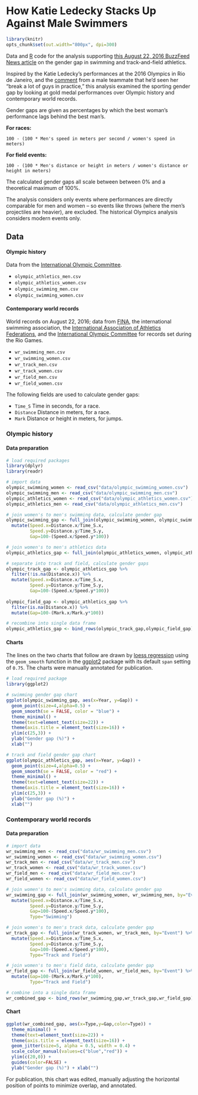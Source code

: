 # How Katie Ledecky Stacks Up Against Male Swimmers

```r
library(knitr)
opts_chunk$set(out.width="800px", dpi=300)
```

Data and [R](https://www.r-project.org/) code for the analysis supporting [this August 22, 2016 BuzzFeed News article](https://www.buzzfeed.com/peteraldhous/katie-ledecky-superhuman) on the gender gap in swimming and track-and-field athletics.

Inspired by the Katie Ledecky's performances at the 2016 Olympics in Rio de Janeiro, and the [comment](http://www.usaswimming.org/ViewNewsArticle.aspx?TabId=0&itemid=13563&mid=14491) from a male teammate that he’d seen her “break a lot of guys in practice,” this analysis examined the sporting gender gap by looking at gold medal performances over Olympic history and contemporary world records.

Gender gaps are given as percentages by which the best woman's performance lags behind the best man's. 

**For races:**

`100 - (100 * Men's speed in meters per second / women's speed in meters)`

**For field events:**

`100 - (100 * Men's distance or height in meters / women's distance or height in meters)`

The calculated gender gaps all scale between between 0% and a theoretical maximum of 100%.

The analysis considers only events where performances are directly comparable for men and women -- so events like throws (where the men’s projectiles are heavier), are excluded. The historical Olympics analysis considers modern events only.

## Data

#### Olympic history

Data from the [International Olympic Committee](https://www.olympic.org/).

- `olympic_athletics_men.csv` 
- `olympic_athletics_women.csv`
- `olympic_swimming_men.csv`
- `olympic_swimming_women.csv`

#### Contemporary world records

World records on August 22, 2016; data from [FINA](http://www.fina.org), the international swimming association, the [International Association of Athletics Federations](https://www.iaaf.org/), and the [International Olympic Committee](https://www.rio2016.com/en/records) for records set during the Rio Games.

- `wr_swimming_men.csv`
- `wr_swimming_women.csv`
- `wr_track_men.csv` 
- `wr_track_women.csv`
- `wr_field_men.csv`
- `wr_field_women.csv`

The following fields are used to calculate gender gaps:

- `Time_S` Time in seconds, for a race.
- `Distance` Distance in meters, for a race.
- `Mark` Distance or height in meters, for jumps.

### Olympic history

#### Data preparation

```r
# load required packages
library(dplyr)
library(readr)

# import data
olympic_swimming_women <- read_csv("data/olympic_swimming_women.csv")
olympic_swimming_men <- read_csv("data/olympic_swimming_men.csv")
olympic_athletics_women <- read_csv("data/olympic_athletics_women.csv")
olympic_athletics_men <- read_csv("data/olympic_athletics_men.csv")

# join women's to men's swimming data, calculate gender gap
olympic_swimming_gap <- full_join(olympic_swimming_women, olympic_swimming_men, by=c("Event","Year")) %>%
  mutate(Speed.x=Distance.x/Time_S.x,
         Speed.y=Distance.y/Time_S.y,
         Gap=100-(Speed.x/Speed.y*100))

# join women's to men's athletics data
olympic_athletics_gap <- full_join(olympic_athletics_women, olympic_athletics_men, by=c("Event","Year"))

# separate into track and field, calculate gender gaps
olympic_track_gap <- olympic_athletics_gap %>%
  filter(!is.na(Distance.x)) %>%
  mutate(Speed.x=Distance.x/Time_S.x,
         Speed.y=Distance.y/Time_S.y,
         Gap=100-(Speed.x/Speed.y*100))
  
olympic_field_gap <- olympic_athletics_gap %>%
  filter(is.na(Distance.x)) %>%
  mutate(Gap=100-(Mark.x/Mark.y*100))

# recombine into single data frame
olympic_athletics_gap <- bind_rows(olympic_track_gap,olympic_field_gap)

```

#### Charts

The lines on the two charts that follow are drawn by [loess regression](http://www.tandfonline.com/doi/abs/10.1080/01621459.1979.10481038) using the `geom_smooth` function in the [ggplot2](http://docs.ggplot2.org/current/) package with its default `span` setting of `0.75`. The charts were manually annotated for publication.

```r
# load required package
library(ggplot2)

# swimming gender gap chart
ggplot(olympic_swimming_gap, aes(x=Year, y=Gap)) + 
  geom_point(size=4,alpha=0.5) + 
  geom_smooth(se = FALSE, color = "blue") + 
  theme_minimal() +
  theme(text=element_text(size=22)) +
  theme(axis.title = element_text(size=16)) +
  ylim(c(25,3)) +
  ylab("Gender gap (%)") +
  xlab("")

# track and field gender gap chart
ggplot(olympic_athletics_gap, aes(x=Year, y=Gap)) + 
  geom_point(size=4,alpha=0.5) + 
  geom_smooth(se = FALSE, color = "red") + 
  theme_minimal() +
  theme(text=element_text(size=22)) +
  theme(axis.title = element_text(size=16)) +
  ylim(c(25,3)) +
  ylab("Gender gap (%)") +
  xlab("")

```

### Contemporary world records

#### Data preparation

```r

# import data
wr_swimming_men <- read_csv("data/wr_swimming_men.csv")
wr_swimming_women <- read_csv("data/wr_swimming_women.csv")
wr_track_men <- read_csv("data/wr_track_men.csv")
wr_track_women <- read_csv("data/wr_track_women.csv")
wr_field_men <- read_csv("data/wr_field_men.csv")
wr_field_women <- read_csv("data/wr_field_women.csv")

# join women's to men's swimming data, calculate gender gap
wr_swimming_gap <- full_join(wr_swimming_women, wr_swimming_men, by="Event") %>%
  mutate(Speed.x=Distance.x/Time_S.x,
         Speed.y=Distance.y/Time_S.y,
         Gap=100-(Speed.x/Speed.y*100),
         Type="Swimming")

# join women's to men's track data, calculate gender gap
wr_track_gap <- full_join(wr_track_women, wr_track_men, by="Event") %>%
  mutate(Speed.x=Distance.x/Time_S.x,
         Speed.y=Distance.y/Time_S.y,
         Gap=100-(Speed.x/Speed.y*100),
         Type="Track and Field")

# join women's to men's field data, calculate gender gap
wr_field_gap <- full_join(wr_field_women, wr_field_men, by="Event") %>%
  mutate(Gap=100-(Mark.x/Mark.y*100),
         Type="Track and Field")

# combine into a single data frame
wr_combined_gap <- bind_rows(wr_swimming_gap,wr_track_gap,wr_field_gap)
```

#### Chart

```r
ggplot(wr_combined_gap, aes(x=Type,y=Gap,color=Type)) +
  theme_minimal() +
  theme(text=element_text(size=22)) +
  theme(axis.title = element_text(size=16)) +
  geom_jitter(size=5, alpha = 0.5, width = 0.4) +
  scale_color_manual(values=c("blue","red")) +
  ylim(c(20,0)) +
  guides(color=FALSE) +
  ylab("Gender gap (%)") + xlab("")
```

For publication, this chart was edited, manually adjusting the horizontal position of points to minimize overlap, and annotated.

